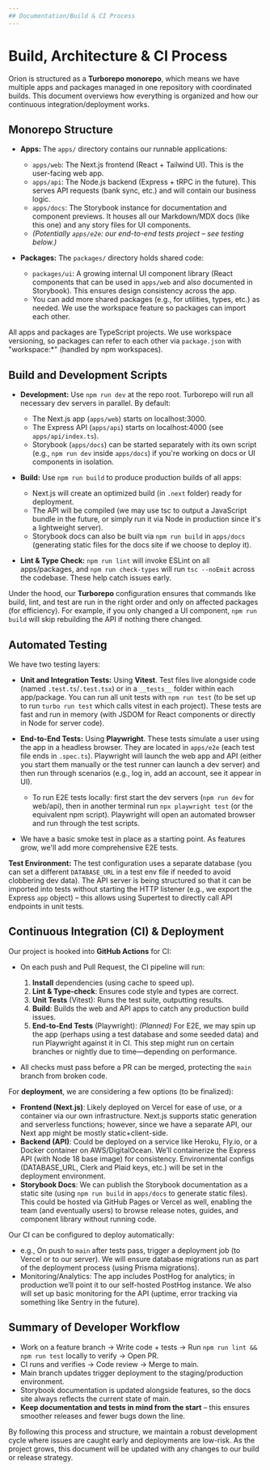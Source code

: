```yaml
---
## Documentation/Build & CI Process
---
```


# Build, Architecture & CI Process

Orion is structured as a **Turborepo monorepo**, which means we have multiple
apps and packages managed in one repository with coordinated builds. This
document overviews how everything is organized and how our continuous
integration/deployment works.

## Monorepo Structure

* **Apps:** The `apps/` directory contains our runnable applications:

  * `apps/web`: The Next.js frontend (React + Tailwind UI). This is the user-facing web app.
  * `apps/api`: The Node.js backend (Express + tRPC in the future). This serves API requests (bank sync, etc.) and will contain our business logic.
  * `apps/docs`: The Storybook instance for documentation and component previews. It houses all our Markdown/MDX docs (like this one) and any story files for UI components.
  * *(Potentially `apps/e2e`: our end-to-end tests project – see testing below.)*
* **Packages:** The `packages/` directory holds shared code:

  * `packages/ui`: A growing internal UI component library (React components that can be used in `apps/web` and also documented in Storybook). This ensures design consistency across the app.
  * You can add more shared packages (e.g., for utilities, types, etc.) as needed. We use the workspace feature so packages can import each other.

All apps and packages are TypeScript projects. We use workspace versioning, so packages can refer to each other via `package.json` with "workspace:\*" (handled by npm workspaces).

## Build and Development Scripts

* **Development:** Use `npm run dev` at the repo root. Turborepo will run all necessary dev servers in parallel. By default:

  * The Next.js app (`apps/web`) starts on localhost:3000.
  * The Express API (`apps/api`) starts on localhost:4000 (see `apps/api/index.ts`).
  * Storybook (`apps/docs`) can be started separately with its own script (e.g., `npm run dev` inside `apps/docs`) if you're working on docs or UI components in isolation.
* **Build:** Use `npm run build` to produce production builds of all apps:

  * Next.js will create an optimized build (in `.next` folder) ready for deployment.
  * The API will be compiled (we may use tsc to output a JavaScript bundle in the future, or simply run it via Node in production since it's a lightweight server).
  * Storybook docs can also be built via `npm run build` in `apps/docs` (generating static files for the docs site if we choose to deploy it).
* **Lint & Type Check:** `npm run lint` will invoke ESLint on all apps/packages, and `npm run check-types` will run `tsc --noEmit` across the codebase. These help catch issues early.

Under the hood, our **Turborepo** configuration ensures that commands like build, lint, and test are run in the right order and only on affected packages (for efficiency). For example, if you only changed a UI component, `npm run build` will skip rebuilding the API if nothing there changed.

## Automated Testing

We have two testing layers:

* **Unit and Integration Tests:** Using **Vitest**. Test files live alongside code (named `.test.ts`/`.test.tsx`) or in a `__tests__` folder within each app/package. You can run all unit tests with `npm run test` (to be set up to run `turbo run test` which calls vitest in each project). These tests are fast and run in memory (with JSDOM for React components or directly in Node for server code).
* **End-to-End Tests:** Using **Playwright**. These tests simulate a user using the app in a headless browser. They are located in `apps/e2e` (each test file ends in `.spec.ts`). Playwright will launch the web app and API (either you start them manually or the test runner can launch a dev server) and then run through scenarios (e.g., log in, add an account, see it appear in UI).

  * To run E2E tests locally: first start the dev servers (`npm run dev` for web/api), then in another terminal run `npx playwright test` (or the equivalent npm script). Playwright will open an automated browser and run through the test scripts.
* We have a basic smoke test in place as a starting point. As features grow, we'll add more comprehensive E2E tests.

**Test Environment:** The test configuration uses a separate database (you can set a different `DATABASE_URL` in a test env file if needed to avoid clobbering dev data). The API server is being structured so that it can be imported into tests without starting the HTTP listener (e.g., we export the Express `app` object) – this allows using Supertest to directly call API endpoints in unit tests.

## Continuous Integration (CI) & Deployment

Our project is hooked into **GitHub Actions** for CI:

* On each push and Pull Request, the CI pipeline will run:

  1. **Install** dependencies (using cache to speed up).
  2. **Lint & Type-check**: Ensures code style and types are correct.
  3. **Unit Tests** (Vitest): Runs the test suite, outputting results.
  4. **Build**: Builds the web and API apps to catch any production build issues.
  5. **End-to-End Tests** (Playwright): *(Planned)* For E2E, we may spin up the app (perhaps using a test database and some seeded data) and run Playwright against it in CI. This step might run on certain branches or nightly due to time—depending on performance.
* All checks must pass before a PR can be merged, protecting the `main` branch from broken code.

For **deployment**, we are considering a few options (to be finalized):

* **Frontend (Next.js)**: Likely deployed on Vercel for ease of use, or a container via our own infrastructure. Next.js supports static generation and serverless functions; however, since we have a separate API, our Next app might be mostly static+client-side.
* **Backend (API)**: Could be deployed on a service like Heroku, Fly.io, or a Docker container on AWS/DigitalOcean. We’ll containerize the Express API (with Node 18 base image) for consistency. Environmental configs (DATABASE\_URL, Clerk and Plaid keys, etc.) will be set in the deployment environment.
* **Storybook Docs**: We can publish the Storybook documentation as a static site (using `npm run build` in `apps/docs` to generate static files). This could be hosted via GitHub Pages or Vercel as well, enabling the team (and eventually users) to browse release notes, guides, and component library without running code.

Our CI can be configured to deploy automatically:

* e.g., On push to `main` after tests pass, trigger a deployment job (to Vercel or to our server). We will ensure database migrations run as part of the deployment process (using Prisma migrations).
* Monitoring/Analytics: The app includes PostHog for analytics; in production we’ll point it to our self-hosted PostHog instance. We also will set up basic monitoring for the API (uptime, error tracking via something like Sentry in the future).

## Summary of Developer Workflow

* Work on a feature branch -> Write code + tests -> Run `npm run lint && npm run test` locally to verify -> Open PR.
* CI runs and verifies -> Code review -> Merge to main.
* Main branch updates trigger deployment to the staging/production environment.
* Storybook documentation is updated alongside features, so the docs site always reflects the current state of main.
* **Keep documentation and tests in mind from the start** – this ensures smoother releases and fewer bugs down the line.

By following this process and structure, we maintain a robust development cycle where issues are caught early and deployments are low-risk. As the project grows, this document will be updated with any changes to our build or release strategy.
